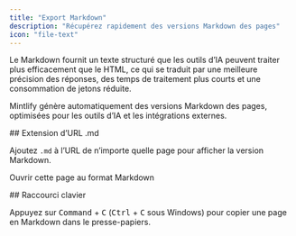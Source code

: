 ```yaml
---
title: "Export Markdown"
description: "Récupérez rapidement des versions Markdown des pages"
icon: "file-text"
---
```



Le Markdown fournit un texte structuré que les outils d’IA peuvent traiter plus efficacement que le HTML, ce qui se traduit par une meilleure précision des réponses, des temps de traitement plus courts et une consommation de jetons réduite.

Mintlify génère automatiquement des versions Markdown des pages, optimisées pour les outils d’IA et les intégrations externes.



<div id="md-url-extension">
  ## Extension d’URL .md
</div>

Ajoutez `.md` à l’URL de n’importe quelle page pour afficher la version Markdown.

<PreviewButton href="https://mintlify.com/docs/ai/markdown-export.md">Ouvrir cette page au format Markdown</PreviewButton>



<div id="keyboard-shortcut">
  ## Raccourci clavier
</div>

Appuyez sur <kbd>Command</kbd> + <kbd>C</kbd> (<kbd>Ctrl</kbd> + <kbd>C</kbd> sous Windows) pour copier une page en Markdown dans le presse-papiers.
